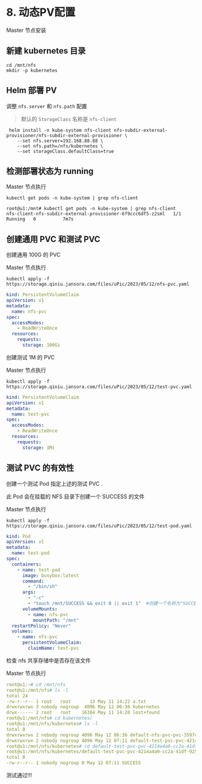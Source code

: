 # 8. 动态PV配置


<Callout type="warning" emoji="⚠️">
    Master 节点安装
</Callout>


## 新建 kubernetes 目录

```
cd /mnt/nfs
mkdir -p kubernetes

```
## Helm 部署 PV

调整 `nfs.server` 和 `nfs.path` 配置

> 默认的 `StorageClass` 名称是 `nfs-client`

```
 helm install -n kube-system nfs-client nfs-subdir-external-provisioner/nfs-subdir-external-provisioner \
    --set nfs.server=192.168.88.88 \
    --set nfs.path=/nfs/kubernetes \
    --set storageClass.defaultClass=true

```
## 检测部署状态为 running

Master 节点执行

```
kubectl get pods -n kube-system | grep nfs-client

root@u1:/mnt# kubectl get pods -n kube-system | grep nfs-client
nfs-client-nfs-subdir-external-provisioner-6f9ccc6df5-z2sml   1/1     Running   0          7m7s
```

##  创建通用 PVC 和测试 PVC

创建通用 100G 的 PVC

Master 节点执行
```
kubectl apply -f https://storage.qiniu.jansora.com/files/uPic/2023/05/12/nfs-pvc.yaml
```

```yaml filename="nfs-pvc.yaml"
kind: PersistentVolumeClaim
apiVersion: v1
metadata:
  name: nfs-pvc
spec:
  accessModes:
    - ReadWriteOnce
  resources:
    requests:
      storage: 100Gi
```

创建测试 1M 的 PVC

Master 节点执行

```
kubectl apply -f https://storage.qiniu.jansora.com/files/uPic/2023/05/12/test-pvc.yaml
```

```yaml filename="test-pvc.yaml"
kind: PersistentVolumeClaim
apiVersion: v1
metadata:
  name: test-pvc
spec:
  accessModes:
    - ReadWriteOnce
  resources:
    requests:
      storage: 1Mi
```
##  测试 PVC 的有效性

创建一个测试 Pod 指定上述的测试 PVC .

此 Pod 会在挂载的 NFS 目录下创建一个 SUCCESS 的文件

Master 节点执行

```
kubectl apply -f https://storage.qiniu.jansora.com/files/uPic/2023/05/12/test-pod.yaml
```
```yaml filename="test-pod.yaml"
kind: Pod
apiVersion: v1
metadata:
  name: test-pod
spec:
  containers:
    - name: test-pod
      image: busybox:latest
      command:
        - "/bin/sh"
      args:
        - "-c"
        - "touch /mnt/SUCCESS && exit 0 || exit 1"  #创建一个名称为"SUCCESS"的文件
      volumeMounts:
        - name: nfs-pvc
          mountPath: "/mnt"
  restartPolicy: "Never"
  volumes:
    - name: nfs-pvc
      persistentVolumeClaim:
        claimName: test-pvc
```

检查 nfs 共享存储中是否存在该文件

Master 节点执行

```yaml
root@u1:~# cd /mnt/nfs
root@u1:/mnt/nfs# ls -l
total 24
-rw-r--r-- 1 root   root       13 May 11 14:22 a.txt
drwxrwxrwx 3 nobody nogroup  4096 May 12 06:36 kubernetes
drwx------ 2 root   root    16384 May 11 14:20 lost+found
root@u1:/mnt/nfs# cd kubernetes/
root@u1:/mnt/nfs/kubernetes# ls -l
total 8
drwxrwxrwx 2 nobody nogroup 4096 May 12 06:36 default-nfs-pvc-pvc-3597cad2-005b-4da2-b6bc-f69f9ccdb8c1
drwxrwxrwx 2 nobody nogroup 4096 May 12 07:11 default-test-pvc-pvc-4214a4a0-cc2a-41df-9251-9e08ed536e8b
root@u1:/mnt/nfs/kubernetes# cd default-test-pvc-pvc-4214a4a0-cc2a-41df-9251-9e08ed536e8b/
root@u1:/mnt/nfs/kubernetes/default-test-pvc-pvc-4214a4a0-cc2a-41df-9251-9e08ed536e8b# ls -l
total 0
-rw-r--r-- 1 nobody nogroup 0 May 12 07:11 SUCCESS
```

测试通过!!!

